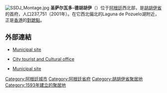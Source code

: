 [[File:SSDJ_Montage.jpg|thumb]]
'''圣萨尔瓦多-德胡胡伊'''（{{lang-es|San Salvador de Jujuy}}）位于[[阿根廷|阿根廷]]西北部，是[[胡胡伊省|胡胡伊省]]的首府，人口237,751（2001年）。在它西北偏北的Laguna de Pozuelo湖附近，正是[[香港|香港]]的[[對蹠點|對蹠點]]。

==外部連結==
{{commons category|San Salvador de Jujuy}}
* {{es icon}}  [http://sansalvadordejujuy.gob.ar/ Municipal site]{{Wayback|url=http://sansalvadordejujuy.gob.ar/ |date=20170517115821 }}
* {{es icon}}  [http://sansalvadordejujuy.gob.ar/cultura-y-turismo/ City tourist and Cultural office]{{Wayback|url=http://sansalvadordejujuy.gob.ar/cultura-y-turismo/ |date=20170712051256 }}
* [http://sansalvadordejujuy.gob.ar/ Municipal site]{{Wayback|url=http://sansalvadordejujuy.gob.ar/ |date=20170517115821 }}


{{DEFAULTSORT:San Salvador de Jujuy}}
[[Category:阿根廷城市|Category:阿根廷城市]]
[[Category:阿根廷省府|Category:阿根廷省府]]
[[Category:胡胡伊省聚居地|Category:胡胡伊省聚居地]]
[[Category:1593年建立的聚居地|Category:1593年建立的聚居地]]

{{Argentina-geo-stub}}
